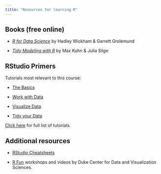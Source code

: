 ```yaml
---
title: "Resources for learning R"
---
```


## Books (free online)

-   [*R for Data Science*](https://r4ds.had.co.nz/) by Hadley Wickham & Garrett Grolemund

-   [*Tidy Modeling with R*](https://tmwr.org) by Max Kuhn & Julia Silge

## RStudio Primers

Tutorials most relevant to this course:

-   [The Basics](https://rstudio.cloud/learn/primers/1)

-   [Work with Data](https://rstudio.cloud/learn/primers/2)

-   [Visualize Data](https://rstudio.cloud/learn/primers/3)

-   [Tidy your Data](https://rstudio.cloud/learn/primers/4)

[Click here](https://rstudio.cloud/learn/primers) for full list of tutorials.

## Additional resources

-   [RStudio Cheatsheets](https://www.rstudio.com/resources/cheatsheets/)

-   [R Fun](https://rfun.library.duke.edu/#portfolio) workshops and videos by Duke Center for Data and Visualization Sciences.
